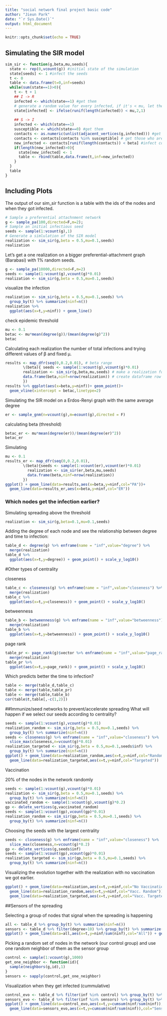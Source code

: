 ```yaml
---
title: "social network final project basic code"
author: "Jieun Park"
date: "`r Sys.Date()`"
output: html_document
---
```


```r
knitr::opts_chunk$set(echo = TRUE)
```

## Simulating the SIR model 


```r
sim_sir <- function(g,beta,mu,seeds){
  state <- rep(0,vcount(g)) #initial state of the simulation
  state[seeds] <- 1 #infect the seeds
  t <- 0
  table <- data.frame(t=0,inf=seeds)
  while(sum(state==1)>0){
    t <- t + 1
    ## I -> R
    infected <- which(state==1) #get them
    # generate a random value for every infected, if it's < mu, let the node recover.
    state[infected] <- ifelse(runif(length(infected)) < mu,2,1)
    
    ## S -> I
    infected <- which(state==1)
    susceptible <- which(state==0) #get them
    contacts <- as.numeric(unlist(adjacent_vertices(g,infected))) #get the contacts of infected
    contacts <- contacts[contacts %in% susceptible] # get those who are susceptible
    new_infected <- contacts[runif(length(contacts)) < beta] #infect contacts
    if(length(new_infected)>0){
      state[new_infected] <- 1
      table <- rbind(table,data.frame(t,inf=new_infected))
    }
  }
  table
}
```

## Including Plots

The output of our sim_sir function is a table with the ids of the nodes and when they got infected.

```r
# Sample a preferential attachnment network
g <- sample_pa(100,directed=F,m=2); 
# Sample an initial infectious seed
seeds <- sample(1:vcount(g),1)
# Generate a simlulation of the SIR model
realization <- sim_sir(g,beta = 0.5,mu=0.1,seeds) 
realization
```


Let’s get a one realization on a bigger preferential-attachment graph (Barabasi) with 1% random seeds.
```r
g <- sample_pa(10000,directed=F,m=2)
seeds <- sample(1:vcount(g),vcount(g)*0.01)
realization <- sim_sir(g,beta = 0.5,mu=0.1,seeds) 
```

visualize the infection 

```r
realization <- sim_sir(g,beta = 0.5,mu=0.1,seeds) %>% 
  group_by(t) %>% summarize(ninf=n()) 
realization %>% 
  ggplot(aes(x=t,y=ninf)) + geom_line()
```

check epidemic threshold 
```r
mu <- 0.1
betac <- mu*mean(degree(g))/(mean(degree(g)^2))
betac
```
 
 Calculating each realization the number of total infections and trying different values of β and fixed μ.
 
```r
results <- map_dfr(seq(0,0.2,0.01), # beta range
        \(beta){ seeds <- sample(1:vcount(g),vcount(g)*0.01)
        realization <- sim_sir(g,beta,mu,seeds) # make a realization for each beta
        data.frame(beta,ninf=nrow(realization)) # create dataframe row
        })
results %>% ggplot(aes(x=beta,y=ninf))+ geom_point()+
  geom_vline(xintercept = betac,linetype=2)
```
 
Simulating the SIR model on a Erdos-Renyi graph with the same average degree

```r
er <- sample_gnm(n=vcount(g),m=ecount(g),directed = F)
```

calculating beta (threshold)

```r
betac_er <- mu*mean(degree(er))/(mean(degree(er)^2))
betac_er
```

Simulating

```r
mu <- 0.1
results_er <- map_dfr(seq(0,0.2,0.01),
        \(beta){seeds <- sample(1:vcount(er),vcount(er)*0.01)
          realization <- sim_sir(er,beta,mu,seeds)
          data.frame(beta,ninf=nrow(realization))
        })
ggplot() + geom_line(data=results,aes(x=beta,y=ninf,col="PA"))+
  geom_line(data=results_er,aes(x=beta,y=ninf,col="ER"))
```

### Which nodes get the infection earlier?
Simulating spreading above the threshold 
```r
realization <- sim_sir(g,beta=0.1,mu=0.1,seeds)
```

Adding the degree of each node and see the relationship between degree and time to infection:

```r
table_d <- degree(g) %>% enframe(name = "inf",value="degree") %>%
  merge(realization) 
table_d %>% 
  ggplot(aes(x=t,y=degree)) + geom_point() + scale_y_log10()
```

#Other types of centrality 

closeness

```r
table_c <- closeness(g) %>% enframe(name = "inf",value="closeness") %>%
  merge(realization) 
table_c %>% 
  ggplot(aes(x=t,y=closeness)) + geom_point() + scale_y_log10()
```

betweenness

```r
table_b <- betweenness(g) %>% enframe(name = "inf",value="betweenness") %>%
  merge(realization) 
table_b %>% 
  ggplot(aes(x=t,y=betweenness)) + geom_point() + scale_y_log10()
```

page rank 

```r
table_pr <- page_rank(g)$vector %>% enframe(name = "inf",value="page_rank") %>%
  merge(realization) 
table_pr %>% 
  ggplot(aes(x=t,y=page_rank)) + geom_point() + scale_y_log10()
```

Which predicts better the time to infection? 
```r
table <- merge(table_d,table_c)
table <- merge(table,table_pr)
table <- merge(table,table_b)
cor(table$t,table[,-c(1,2)])
```

##Immunize/seed networks to prevent/accelerate spreading
What will happen if we select our seeds according to centrality?

```r
seeds <- sample(1:vcount(g),vcount(g)*0.01)
realization_random <- sim_sir(g,beta = 0.5,mu=0.1,seeds) %>%
  group_by(t) %>% summarize(ninf=n())
seeds <- closeness(g) %>% enframe(name = "inf",value="closeness") %>%
  slice_max(closeness,n=vcount(g)*0.01)
realization_targeted <- sim_sir(g,beta = 0.5,mu=0.1,seeds$inf) %>%
  group_by(t) %>% summarize(ninf=n())
ggplot() + geom_line(data=realization_random,aes(x=t,y=ninf,col="Random"))+
  geom_line(data=realization_targeted,aes(x=t,y=ninf,col="Targeted"))
```

Vaccination 

20% of the nodes in the network randomly

```r
seeds <- sample(1:vcount(g),vcount(g)*0.01)
realization <- sim_sir(g,beta = 0.5,mu=0.1,seeds) %>%
  group_by(t) %>% summarize(ninf=n())
vaccinated_random <- sample(1:vcount(g),vcount(g)*0.2)
gp <- delete_vertices(g,vaccinated_random)
seeds <- sample(1:vcount(gp),vcount(gp)*0.01)
realization_random <- sim_sir(gp,beta = 0.5,mu=0.1,seeds) %>%
  group_by(t) %>% summarize(ninf=n())
```

Choosing the seeds with the largest centrality 
```r
seeds <- closeness(g) %>% enframe(name = "inf",value="closeness") %>%
  slice_max(closeness,n=vcount(g)*0.2)
gp <- delete_vertices(g,seeds$inf)
seeds <- sample(1:vcount(gp),vcount(gp)*0.01)
realization_targeted <- sim_sir(gp,beta = 0.5,mu=0.1,seeds) %>%
  group_by(t) %>% summarize(ninf=n())
```

Visualizing the evolution together with the realization with no vaccination we got earlier.

```r
ggplot() + geom_line(data=realization,aes(x=t,y=ninf,col="No Vaccination")) +
  geom_line(data=realization_random,aes(x=t,y=ninf,col="Vacc. Random"))+
  geom_line(data=realization_targeted,aes(x=t,y=ninf,col="Vacc. Targeted"))
```

##Sensors of the spreading

Selecting a group of nodes that signal when the spreading is happening
```r
all <- table_d %>% group_by(t) %>% summarize(ninf=n())
sensors <- table_d %>% filter(degree>10) %>% group_by(t) %>% summarize(ninf=n())
ggplot() + geom_line(data=all,aes(x=t,y=ninf/sum(ninf),col="All")) + geom_line(data=sensors,aes(x=t,y=ninf/sum(ninf),col="Sensors"))
```

Picking a random set of nodes in the network (our control group) and use one random neighbor of them as the sensor group
```r
control <- sample(1:vcount(g),1000)
get_one_neighbor <- function(id){
  sample(neighbors(g,id),1)
}
sensors <- sapply(control,get_one_neighbor)
```

Visualization when they get infected (cummulative)

```r
control_evo <- table_d %>% filter(inf %in% control) %>% group_by(t) %>% summarize(ninf=n())
sensors_evo <- table_d %>% filter(inf %in% sensors) %>% group_by(t) %>% summarize(ninf=n())
ggplot() + geom_line(data=control_evo,aes(x=t,y=cumsum(ninf/sum(ninf)),col="All")) +
  geom_line(data=sensors_evo,aes(x=t,y=cumsum(ninf/sum(ninf)),col="Sensors")) + labs(y="# infections (cumm)")
```

